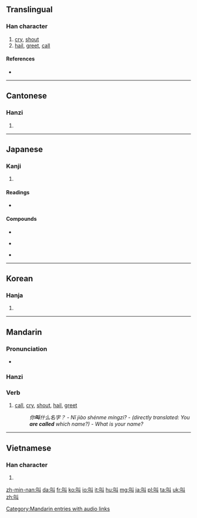 ==Translingual==
{{stroke order|type=animate}}
===Han character===
{{Han char|rn=30|rad=口|as=02|sn=5|four=6400<sub>0</sub>|canj=口女中 (RVL)|ids=⿰[[口]][[丩]]}}

# [[cry]], [[shout]]
# [[hail]], [[greet]], [[call]]

====References====
* {{Han ref|kx=0172.060|dkj=03240|dj=0383.020|hdz=10573.020|uh=53EB|ud=21483|bh=A573|bd=42355}}

----

==Cantonese==

===Hanzi===
{{yue-hanzi|jyut=|y=giu3}}

# {{defn|lang=yue|sort=口02}}

----

==Japanese==

===Kanji===
{{ja-kanji|grade=c|rs=口02}}

# {{defn|lang=ja|sort=口02}}

====Readings====
* {{ja-readings|on=[[きょう]] (kyō)|kun=[[さけぶ]] (sakebu)}}

====Compounds====
{{top3}}
*{{l|ja|sc=Jpan|哀叫|tr=あいきょう, aikyō}}
{{mid3}}
*{{l|ja|sc=Jpan|阿鼻叫喚|tr=あびきょうかん, abikyōkan}}
{{mid3}}
*{{l|ja|sc=Jpan|熱叫|tr=ねっきょう, nekkyō}}
{{bottom}}

----

==Korean==

===Hanja===
{{ko-hanja|hangeul=규|rv=gyu|mr=kyu}}

# {{defn|lang=ko|sort=口02}}

----

==Mandarin==

===Pronunciation===
* {{audio|zh-jiào.ogg|audio}}

===Hanzi===
{{cmn-hanzi|pin=[[jiào]] ([[jiao4]]), [[shào]] ([[shao4]])|wg=chiao<sup>4</sup>, shao<sup>4</sup>}}

===Verb===
{{cmn-verb|ts|pin=jiào|pint=jiao4|rs=口02}}

# [[call]], [[cry]], [[shout]], [[hail]], [[greet]]
#:''你'''叫'''什么名字？ - Nǐ jiào shénme míngzi? - (directly translated: You '''are called''' which name?) - What is your name?''

[[Category:Mandarin entries with audio links]]

----

==Vietnamese==

===Han character===
{{vi-hantu|[[khiếu]], [[kêu]], [[kíu]]|rs=口02}}

# {{defn|lang=vi|sort=口02}}

[[zh-min-nan:叫]]
[[da:叫]]
[[fr:叫]]
[[ko:叫]]
[[io:叫]]
[[it:叫]]
[[hu:叫]]
[[mg:叫]]
[[ja:叫]]
[[pl:叫]]
[[ta:叫]]
[[uk:叫]]
[[zh:叫]]